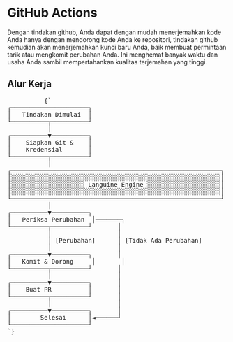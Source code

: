 # GitHub Actions

Dengan tindakan github, Anda dapat dengan mudah menerjemahkan kode Anda hanya dengan mendorong kode Anda ke repositori, tindakan github kemudian akan menerjemahkan kunci baru Anda, baik membuat permintaan tarik atau mengkomit perubahan Anda.
Ini menghemat banyak waktu dan usaha Anda sambil mempertahankan kualitas terjemahan yang tinggi.


## Alur Kerja
<div className="flex flex-col items-center justify-center p-4 mt-10 h-[400px] sm:h-[500px] md:h-[650px]">
        <pre
          className="p-4 text-sm leading-5 scale-[0.5] sm:scale-[0.65] md:scale-90 transform-gpu"
          style={{
            fontFamily: "monospace",
            whiteSpace: "pre",
            textAlign: "left",
          }}
        >
          {`
┌─────────────────────┐
│   Tindakan Dimulai  │
└──────────┬──────────┘
           │
┌──────────▼──────────┐
│    Siapkan Git &    │
│    Kredensial       │
└──────────┬──────────┘
           │
┌─────────────────────────────────────────────────────────┐
│░░░░░░░░░░░░░░░░░░░░░░░░░░░░░░░░░░░░░░░░░░░░░░░░░░░░░░░░░│
│░░░░░░░░░░░░░░░░░░░░ Languine Engine ░░░░░░░░░░░░░░░░░░░░│
│░░░░░░░░░░░░░░░░░░░░░░░░░░░░░░░░░░░░░░░░░░░░░░░░░░░░░░░░░│
└─────────────────────────────────────────────────────────┘
           │
┌──────────▼──────────┐
│   Periksa Perubahan  │───────┐
└──────────┬──────────┘       │
           │                  │
           │ [Perubahan]      │ [Tidak Ada Perubahan]
           │                  │
┌──────────▼──────────┐       │
│   Komit & Dorong     │       │
└──────────┬──────────┘       │
           │                  │
┌──────────▼──────────┐       │
│    Buat PR          │       │
└──────────┬──────────┘       │
           │                  │
┌──────────▼──────────┐       │
│        Selesai      │◄──────┘
└─────────────────────┘
`}
        </pre>
      </div>
